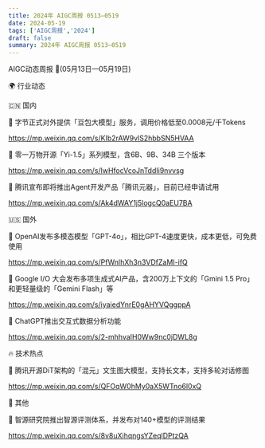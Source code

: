 ```yaml
---
title: 2024年 AIGC周报 0513—0519
date: 2024-05-19
tags: ['AIGC周报','2024']
draft: false
summary: 2024年 AIGC周报 0513—0519
---
```

AIGC动态周报 🚀(05月13日—05月19日)

🌍 行业动态

🇨🇳 国内

📰 字节正式对外提供「豆包大模型」服务，调用价格低至0.0008元/千Tokens

https://mp.weixin.qq.com/s/KIb2rAW9vlS2hbbSN5HVAA

📰 零一万物开源「Yi-1.5」系列模型，含6B、9B、34B 三个版本

https://mp.weixin.qq.com/s/lwHfocVcoJnTddIi9nvvsg

📰 腾讯宣布即将推出Agent开发产品「腾讯元器」，目前已经申请试用

https://mp.weixin.qq.com/s/Ak4dWAY1j5logcQ0aEU7BA

🇺🇸 国外

📰 OpenAI发布多模态模型「GPT-4o」，相比GPT-4速度更快，成本更低，可免费使用

https://mp.weixin.qq.com/s/PfWnlhXh3n3VDfZaMI-ifQ

📰 Google I/O 大会发布多项生成式AI产品，含200万上下文的「Gmini 1.5 Pro」和更轻量级的「Gemini Flash」等

https://mp.weixin.qq.com/s/iyaiedYnrE0gAHYVQggppA

📰 ChatGPT推出交互式数据分析功能

https://mp.weixin.qq.com/s/2-mhhvaIH0Ww9nc0jDWL8g

🔥 技术热点

📝 腾讯开源DiT架构的「混元」文生图大模型，支持长文本，支持多轮对话修图

https://mp.weixin.qq.com/s/QFOqW0hMy0aX5WTno6l0xQ

🎉 其他

🚀 智源研究院推出智源评测体系，并发布对140+模型的评测结果

https://mp.weixin.qq.com/s/8v8uXihqngsYZeqlDPtzQA